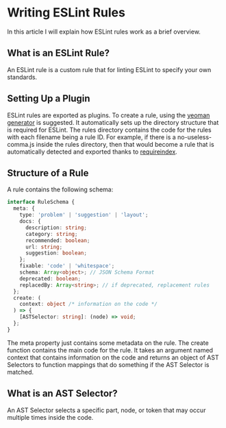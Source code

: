
# Writing ESLint Rules

In this article I will explain how ESLint rules work as a brief overview.

## What is an ESLint Rule?

An ESLint rule is a custom rule that for linting ESLint to specify your own standards.

## Setting Up a Plugin

ESLint rules are exported as plugins. To create a rule, using
the [yeoman generator](https://www.npmjs.com/package/generator-eslint) is suggested.
It automatically sets up the directory structure that is required for ESLint. The
rules directory contains the code for the rules with each filename being a rule ID.
For example, if there is a no-useless-comma.js inside the rules directory, then
that would become a rule that is automatically detected and exported thanks to
[requireindex](https://www.npmjs.com/package/requireindex).

## Structure of a Rule

A rule contains the following schema:

```ts
interface RuleSchema {
  meta: {
    type: 'problem' | 'suggestion' | 'layout';
    docs: {
      description: string;
      category: string;
      recommended: boolean;
      url: string;
      suggestion: boolean;
    };
    fixable: 'code' | 'whitespace';
    schema: Array<object>; // JSON Schema Format
    deprecated: boolean;
    replacedBy: Array<string>; // if deprecated, replacement rules
  };
  create: (
    context: object /* information on the code */
  ) => {
    [ASTSelector: string]: (node) => void;
  };
}
```

The meta property just contains some metadata on the rule. The create function
contains the main code for the rule. It takes an argument named context that
contains information on the code and returns an object of AST Selectors to
function mappings that do something if the AST Selector is matched.

## What is an AST Selector?

An AST Selector selects a specific part, node, or token that may occur multiple
times inside the code.

